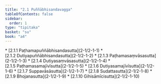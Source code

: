 ```yaml
---
title: "2.1 Puññābhisandavagga"
tableOfContents: false
sidebar:
  order: 1
type: "tipitaka"
basket: "su"
book: "a4"
---
```



<DynamicBreadcrumb />



<TableOfContents book="a4" section="2.1">
* [2.1.1 Paṭhamapuññābhisandasutta](2-1/2-1-1)
* [2.1.2 Dutiyapuññābhisandasutta](2-1/2-1-2)
* [2.1.3 Paṭhamasaṃvāsasutta](2-1/2-1-3)
* [2.1.4 Dutiyasaṃvāsasutta](2-1/2-1-4)
* [2.1.5 Paṭhamasamajīvīsutta](2-1/2-1-5)
* [2.1.6 Dutiyasamajīvīsutta](2-1/2-1-6)
* [2.1.7 Suppavāsāsutta](2-1/2-1-7)
* [2.1.8 Sudattasutta](2-1/2-1-8)
* [2.1.9 Bhojanasutta](2-1/2-1-9)
* [2.1.10 Gihisāmīcisutta](2-1/2-1-10)
</TableOfContents>